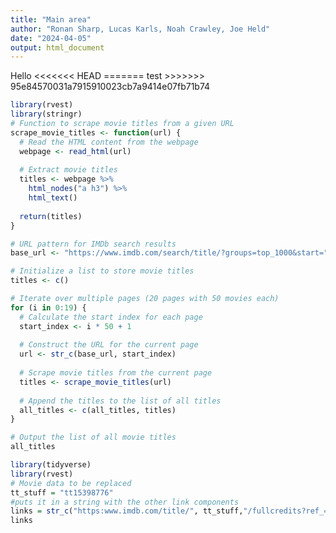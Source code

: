 ```yaml
---
title: "Main area"
author: "Ronan Sharp, Lucas Karls, Noah Crawley, Joe Held"
date: "2024-04-05"
output: html_document
---
```

Hello
<<<<<<< HEAD
=======
test
>>>>>>> 95e84570031a7915910023cb7a9414e07fb71b74




```r
library(rvest)
library(stringr)
# Function to scrape movie titles from a given URL
scrape_movie_titles <- function(url) {
  # Read the HTML content from the webpage
  webpage <- read_html(url)
  
  # Extract movie titles
  titles <- webpage %>%
    html_nodes("a h3") %>%
    html_text() 
  
  return(titles)
}

# URL pattern for IMDb search results
base_url <- "https://www.imdb.com/search/title/?groups=top_1000&start="

# Initialize a list to store movie titles
titles <- c()

# Iterate over multiple pages (20 pages with 50 movies each)
for (i in 0:19) {
  # Calculate the start index for each page
  start_index <- i * 50 + 1
  
  # Construct the URL for the current page
  url <- str_c(base_url, start_index)
  
  # Scrape movie titles from the current page
  titles <- scrape_movie_titles(url)
  
  # Append the titles to the list of all titles
  all_titles <- c(all_titles, titles)
}

# Output the list of all movie titles
all_titles
```


```r
library(tidyverse)
library(rvest)
# Movie data to be replaced
tt_stuff = "tt15398776"
#puts it in a string with the other link components
links = str_c("https:www.imdb.com/title/", tt_stuff,"/fullcredits?ref_=tt_cl_sm")
links
```
